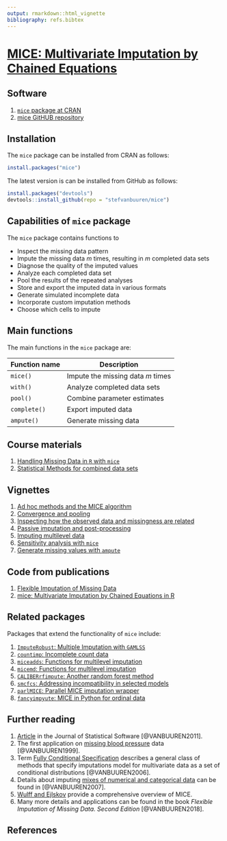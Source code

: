 ---
output: rmarkdown::html_vignette
bibliography: refs.bibtex
---

# [MICE: Multivariate Imputation by Chained Equations](http://stefvanbuuren.github.io/mice/)

## Software

1. [`mice` package at CRAN](https://cran.r-project.org/package=mice)
2. [mice GitHUB repository](https://github.com/stefvanbuuren/mice)

## Installation

The `mice` package can be installed from CRAN as follows:

```{r eval = FALSE}
install.packages("mice")
```

The latest version is can be installed from GitHub as follows: 

```{r eval = FALSE}
install.packages("devtools")
devtools::install_github(repo = "stefvanbuuren/mice")
```

## Capabilities of `mice` package

The `mice` package contains functions to

- Inspect the missing data pattern
- Impute the missing data $m$ times, resulting in $m$ completed data sets
- Diagnose the quality of the imputed values
- Analyze each completed data set
- Pool the results of the repeated analyses
- Store and export the imputed data in various formats
- Generate simulated incomplete data
- Incorporate custom imputation methods
- Choose which cells to impute

## Main functions

The main functions in the `mice` package are:

Function name        | Description
---------------------|---------------------------------
`mice()`             | Impute the missing data $m$ times 
`with()`             | Analyze completed data sets
`pool()`             | Combine parameter estimates
`complete()`         | Export imputed data
`ampute()`           | Generate missing data

## Course materials

1. [Handling Missing Data in `R` with `mice`](https://stefvanbuuren.github.io/Winnipeg/)
2. [Statistical Methods for combined data sets](https://stefvanbuuren.github.io/RECAPworkshop/)

## Vignettes

1. [Ad hoc methods and the MICE algorithm](https://gerkovink.github.io/miceVignettes/Ad_hoc_and_mice/Ad_hoc_methods.html)
2. [Convergence and pooling](https://gerkovink.github.io/miceVignettes/Convergence_pooling/Convergence_and_pooling.html)
3. [Inspecting how the observed data and missingness are related](https://gerkovink.github.io/miceVignettes/Missingness_inspection/Missingness_inspection.html)
4. [Passive imputation and post-processing](https://gerkovink.github.io/miceVignettes/Passive_Post_processing/Passive_imputation_post_processing.html)
5. [Imputing multilevel data](https://gerkovink.github.io/miceVignettes/Multi_level/Multi_level_data.html)
6. [Sensitivity analysis with `mice`](https://gerkovink.github.io/miceVignettes/Sensitivity_analysis/Sensitivity_analysis.html)
7. [Generate missing values with `ampute`](https://stefvanbuuren.github.io/mice/ampute.html)

## Code from publications

1. [Flexible Imputation of Missing Data](http://stefvanbuuren.github.io/mice/FIMD.html)
2. [mice: Multivariate Imputation by Chained Equations in R](http://stefvanbuuren.github.io/mice/JSS.html)

## Related packages

Packages that extend the functionality of `mice` include:

1. [`ImputeRobust`: Multiple Imputation with `GAMLSS`](https://github.com/dsalfran/ImputeRobust)
2. [`countimp`: Incomplete count data](https://github.com/kkleinke/countimp)
3. [`miceadds`: Functions for multilevel imputation](https://cran.r-project.org/package=miceadds)
4. [`micemd`: Functions for multilevel imputation](https://cran.r-project.org/package=micemd)
5. [`CALIBERrfimpute`: Another random forest method](https://cran.r-project.org/package=CALIBERrfimpute)
6. [`smcfcs`: Addressing incompatibility in selected models](https://github.com/jwb133/smcfcs)
7. [`parlMICE`: Parallel MICE imputation wrapper](https://gerkovink.github.io/parlMICE/Vignette_parlMICE.html)
8. [`fancyimpyute`: MICE in Python for ordinal data](https://github.com/hammerlab/fancyimpute)

## Further reading

1. [Article](https://www.jstatsoft.org/v45/i03/paper) in the Journal of Statistical Software [@VANBUUREN2011]. 
2. The first application on [missing blood pressure](http://www.stefvanbuuren.nl/publications/Multiple%20imputation%20-%20Stat%20Med%201999.pdf) data [@VANBUUREN1999]. 
3. Term [Fully Conditional Specification](http://www.stefvanbuuren.nl/publications/FCS%20in%20multivariate%20imputation%20-%20JSCS%202006.pdf) describes a general class of methods that specify imputations model for multivariate data as a set of conditional distributions [@VANBUUREN2006].
4. Details about imputing [mixes of numerical and categorical data](http://www.stefvanbuuren.nl/publications/MI%20by%20FCS%20-%20SMMR%202007.pdf) can be found in [@VANBUUREN2007]. 
5. [Wulff and Ejlskov](http://www.ejbrm.com/issue/download.html?idArticle=450 ) provide a comprehensive overview of MICE. 
6. Many more details and applications can be found in the book *Flexible Imputation of Missing Data. Second Edition* [@VANBUUREN2018].

## References

